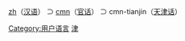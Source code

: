 [[:Category:zh_使用者|zh]]（[[汉语|汉语]]） ⊃ [[:Category:cmn_使用者|cmn]]（[[官话|官话]]） ⊃ cmn-tianjin（[[天津话|天津话]]）

{{Babels|cmn-tianjin|nativename=天津话|zhname=天津话|wikipedia=none}}

[[Category:用户语言|Category:用户语言]]
[[Category:Cmn_使用者|津]]